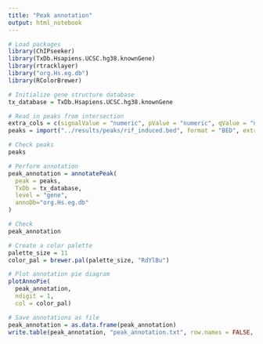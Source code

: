 ---
title: "Peak annotation"
output: html_notebook
---

```{r}
# Load packages
library(ChIPseeker)
library(TxDb.Hsapiens.UCSC.hg38.knownGene)
library(rtracklayer)
library("org.Hs.eg.db")
library(RColorBrewer)
```



```{r}
# Initialize gene structure database
tx_database = TxDb.Hsapiens.UCSC.hg38.knownGene

# Read in peaks from intersection
extra_cols = c(signalValue = "numeric", pValue = "numeric", qValue = "numeric", peak = "integer")
peaks = import("../results/peaks/rif_induced.bed", format = "BED", extraCols = extra_cols)

# Check peaks
peaks
```


```{r}
# Perform annotation
peak_annotation = annotatePeak(
  peak = peaks,
  TxDb = tx_database,
  level = "gene",
  annoDb="org.Hs.eg.db"
)

# Check
peak_annotation
```


```{r}
# Create a color palette
palette_size = 11
color_pal = brewer.pal(palette_size, "RdYlBu")

# Plot annotation pie diagram
plotAnnoPie(
  peak_annotation,
  ndigit = 1,
  col = color_pal)
```


```{r}
# Save annotations as file
peak_annotation = as.data.frame(peak_annotation)
write.table(peak_annotation, "peak_annotation.txt", row.names = FALSE, col.names = TRUE, sep = "\t", quote = FALSE)
```



